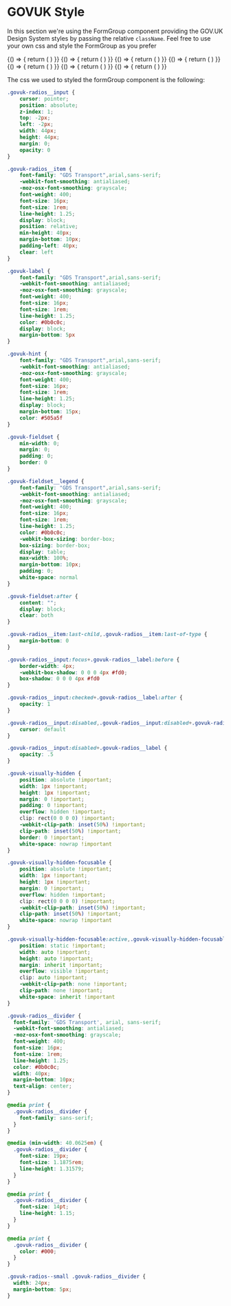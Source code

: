 
<Meta title="DCXLibrary/Form/Group/HMRC" component={FormGroup} />

# GOVUK Style

In this section we're using the FormGroup component providing the GOV.UK Design System styles by passing the relative `className`. Feel free to use your own css and style the FormGroup as you prefer

<Canvas>
    <Story name="inline">
        {() => {
            return (
                <FormGroup
                    name="change-name"
                    inputProps={{
                        className: "govuk-radios__input"
                    }}
                    itemProps={{
                        className: "govuk-radios__item"
                    }}
                    labelProps={{
                        className: "govuk-label govuk-radios__label"
                    }}
                    items={[{
                        label: "Yes",
                        value: "yes",
                        id: "change-name"
                    },
                    {
                        label: "No",
                        value: "no",
                        id: "change-name-2"                     
                    }]}
                    ariaDescribedBy="changed-name-hint"
                    groupClasses="govuk-form-group"
                    fieldsetClasses="govuk-fieldset"
                    hint={{
                        id: "changed-name-hint",
                        text: "This includes changing your last name or spelling your name differently.",
                        classes: "govuk-hint"
                    }}
                    itemsClasses="govuk-radios govuk-radios--inline"
                    legend={{
                        text: "Have you changed your name?",
                        classes: "govuk-fieldset__legend govuk-fieldset__legend--l",
                        isHeading: true,
                        headingClasses: "govuk-fieldset__heading"
                    }}
                />
            )
        }}
    </Story>
</Canvas>

<Canvas>
    <Story name="titled">
        {() => {
            return (
                <FormGroup
                    name="change-name-2"
                    inputProps={{
                        className: "govuk-radios__input"
                    }}
                    itemProps={{
                        className: "govuk-radios__item"
                    }}
                    labelProps={{
                        className: "govuk-label govuk-radios__label"
                    }}                   
                    items={[{
                        label: "Yes",
                        value: "yes",
                        id: "change-name-2-1"
                    },
                    {
                        label: "No",
                        value: "no",
                        id: "change-name-2-2"                    
                    }]}
                    ariaDescribedBy="changed-name-hint"
                    groupClasses="govuk-form-group"
                    fieldsetClasses="govuk-fieldset"
                    hint={{
                        id: "changed-name-hint",
                        text: "This includes changing your last name or spelling your name differently.",
                        classes: "govuk-hint"
                    }}
                    itemsClasses="govuk-radios govuk-radios--inline"
                    legend={{
                        text: "Have you changed your name?",
                        classes: "govuk-fieldset__legend govuk-fieldset__legend",
                        isHeading: true,
                        headingClasses: "govuk-fieldset__heading"
                    }}
                />
            )
        }}
    </Story>
</Canvas>

<Canvas>
    <Story name="stacked">
        {() => {
            return (
                <FormGroup
                    name="where-do-you-live"
                    inputProps={{
                        className: "govuk-radios__input"
                    }}
                    itemProps={{
                        className: "govuk-radios__item"
                    }}
                    labelProps={{
                        className: "govuk-label govuk-radios__label"
                    }}
                    items={[{
                        label: "England",
                        value: "england",
                        id: "where-do-you-live"
                    },
                    {
                        label: "Scotland",
                        value: "scotland",
                        id: "where-do-you-live-2"
                    },
                    {
                        label: "Wales",
                        value: "wales",
                        id: "where-do-you-live-3"
                    },
                    {
                        label: "Northern Ireland",
                        value: "northen-ireland",
                        id: "where-do-you-live-4"
                    }]}
                    groupClasses="govuk-form-group"
                    fieldsetClasses="govuk-fieldset"
                    itemsClasses="govuk-radios"
                    legend={{
                        text: "Where do you live?",
                        classes: "govuk-fieldset__legend govuk-fieldset__legend--l"
                    }}
                />
            )
        }}
    </Story>
</Canvas>

<Canvas>
    <Story name="items with hints">
        {() => {
            return (
                <FormGroup
                    name="sign-in"
                    inputProps={{
                        className: "govuk-radios__input"
                    }}
                    itemProps={{
                        className: "govuk-radios__item"
                    }}
                    labelProps={{
                        className: "govuk-label govuk-radios__label"
                    }}
                    items={[{
                        label: "Sign in with Government Gateway",
                        value: "government-gateway",
                        id: "sign-in",
                        hint: {
                           text: "You’ll have a user ID if you’ve registered for Self Assessment or filed a tax return online before.",
                           classes: "govuk-hint govuk-radios__hint",
                           id: "sign-in-item-hint"
                        },
                        ariaDescribedBy: "sign-in-item-hint"
                    },
                    {
                        label: "Sign in with GOV.UK Verify",
                        value: "govuk-verify",
                        id: "sign-in-2",
                        hint: {
                           text: "You’ll have an account if you’ve already proved your identity with either Barclays, CitizenSafe, Digidentity, Experian, Post Office, Royal Mail or SecureIdentity.",
                           classes: "govuk-hint govuk-radios__hint",
                           id: "sign-in-2-item-hint"
                        },
                        ariaDescribedBy: "sign-in-item-hint"
                    }]}
                    ariaDescribedBy="sign-in-hint"
                    groupClasses="govuk-form-group"
                    fieldsetClasses="govuk-fieldset"
                    hint={{
                        id: "sign-in-hint",
                        text: "You’ll need an account to prove your identity and complete your Self Assessment",
                        classes: "govuk-hint"
                    }}
                    itemsClasses="govuk-radios"
                    legend={{
                        text: "How do you want to sign in?",
                        classes: "govuk-fieldset__legend govuk-fieldset__legend--l",
                        isHeading: true,
                        headingClasses: "govuk-fieldset__heading"
                    }}
                />
            )
        }}
    </Story>
</Canvas>

<Canvas>
    <Story name="filter">
        {() => {
            return (
                <FormGroup
                    name="filter-change"
                    inputProps={{
                        className: "govuk-radios__input"
                    }}
                    itemProps={{
                        className: "govuk-radios__item"
                    }}
                    labelProps={{
                        className: "govuk-label govuk-radios__label"
                    }}                   
                    items={[{
                        label: "Monthly",
                        value: "month",
                        id: "changed-name-month"
                    },
                    {
                        label: "Yearly",
                        value: "year",
                        id: "changed-name-year"                    
                    }]}
                    groupClasses="govuk-radios govuk-radios--small"
                    fieldsetClasses="govuk-fieldset"
                    itemsClasses="govuk-radios govuk-radios--small"
                    legend={{
                        text: "Filter",
                        classes: "govuk-fieldset__legend govuk-fieldset__legend--m",
                        isHeading: true,
                        headingClasses: "govuk-fieldset__heading"
                    }}
                />
            )
        }}
    </Story>
</Canvas>

<Canvas>
    <Story name="error message">
        {() => {
            return (
                <FormGroup
                    name="change-name-error"
                    inputProps={{
                        className: "govuk-radios__input"
                    }}
                    itemProps={{
                        className: "govuk-radios__item"
                    }}
                    labelProps={{
                        className: "govuk-label govuk-radios__label"
                    }}
                    items={[{
                        label: "Yes",
                        value: "yes",
                        id: "change-name-yes-error"
                    },
                    {
                        label: "No",
                        value: "no",
                        id: "change-name-no-error"                     
                    }]}
                    ariaDescribedBy="changed-name-hint changed-name-error"
                    groupClasses="govuk-form-group govuk-form-group--error"
                    fieldsetClasses="govuk-fieldset"
                    error={{
                        text: "Select yes if you have changed your name",
                        classes: "govuk-error-message",
                        id: "changed-name-error",
                        visuallyHiddenText: {
                            text: "Error:",
                            classes: "govuk-visually-hidden"
                        }
                    }}
                    hint={{
                        id: "changed-name-hint",
                        text: "This includes changing your last name or spelling your name differently.",
                        classes: "govuk-hint"
                    }}
                    itemsClasses="govuk-radios govuk-radios--inline"
                    legend={{
                        text: "Have you changed your name?",
                        classes: "govuk-fieldset__legend govuk-fieldset__legend--l",
                        isHeading: true,
                        headingClasses: "govuk-fieldset__heading"
                    }}
                />
            )
        }}
    </Story>
</Canvas>

<Canvas>
    <Story name="with a text divider">
        {() => {
            return (
                <FormGroup
                    name="where-do-you-live-divider"
                    inputProps={{
                        className: "govuk-radios__input"
                    }}
                    itemProps={{
                        className: "govuk-radios__item"
                    }}
                    labelProps={{
                        className: "govuk-label govuk-radios__label"
                    }}
                    items={[{
                        label: "England",
                        value: "england",
                        id: "where-do-you-live-divider"
                    },
                    {
                        label: "Scotland",
                        value: "scotland",
                        id: "where-do-you-live-divider-2"
                    },
                    {
                        label: "Wales",
                        value: "wales",
                        id: "where-do-you-live-divider-3"
                    },
                    {
                        label: "Northern Ireland",
                        value: "northen-ireland",
                        id: "where-do-you-live-divider-4"
                    },
                    {
                        classes: "govuk-radios__divider",
                        text: "or",
                    },
                    {
                        label: "I am a British citizen living abroad",
                        value: "living-abroad",
                        id: "where-do-you-live-divider-5"
                    }
                    ]}
                    groupClasses="govuk-form-group"
                    fieldsetClasses="govuk-fieldset"
                    itemsClasses="govuk-radios"
                    legend={{
                        text: "Where do you live?",
                        classes: "govuk-fieldset__legend govuk-fieldset__legend--l"
                    }}
                />
            )
        }}
    </Story>
</Canvas>

The css we used to styled the formGroup component is the following:
```css
.govuk-radios__input {
    cursor: pointer;
    position: absolute;
    z-index: 1;
    top: -2px;
    left: -2px;
    width: 44px;
    height: 44px;
    margin: 0;
    opacity: 0
}

.govuk-radios__item {
    font-family: "GDS Transport",arial,sans-serif;
    -webkit-font-smoothing: antialiased;
    -moz-osx-font-smoothing: grayscale;
    font-weight: 400;
    font-size: 16px;
    font-size: 1rem;
    line-height: 1.25;
    display: block;
    position: relative;
    min-height: 40px;
    margin-bottom: 10px;
    padding-left: 40px;
    clear: left
}

.govuk-label {
    font-family: "GDS Transport",arial,sans-serif;
    -webkit-font-smoothing: antialiased;
    -moz-osx-font-smoothing: grayscale;
    font-weight: 400;
    font-size: 16px;
    font-size: 1rem;
    line-height: 1.25;
    color: #0b0c0c;
    display: block;
    margin-bottom: 5px
}

.govuk-hint {
    font-family: "GDS Transport",arial,sans-serif;
    -webkit-font-smoothing: antialiased;
    -moz-osx-font-smoothing: grayscale;
    font-weight: 400;
    font-size: 16px;
    font-size: 1rem;
    line-height: 1.25;
    display: block;
    margin-bottom: 15px;
    color: #505a5f
}

.govuk-fieldset {
    min-width: 0;
    margin: 0;
    padding: 0;
    border: 0
}

.govuk-fieldset__legend {
    font-family: "GDS Transport",arial,sans-serif;
    -webkit-font-smoothing: antialiased;
    -moz-osx-font-smoothing: grayscale;
    font-weight: 400;
    font-size: 16px;
    font-size: 1rem;
    line-height: 1.25;
    color: #0b0c0c;
    -webkit-box-sizing: border-box;
    box-sizing: border-box;
    display: table;
    max-width: 100%;
    margin-bottom: 10px;
    padding: 0;
    white-space: normal
}

.govuk-fieldset:after {
    content: "";
    display: block;
    clear: both
}

.govuk-radios__item:last-child,.govuk-radios__item:last-of-type {
    margin-bottom: 0
}

.govuk-radios__input:focus+.govuk-radios__label:before {
    border-width: 4px;
    -webkit-box-shadow: 0 0 0 4px #fd0;
    box-shadow: 0 0 0 4px #fd0
}

.govuk-radios__input:checked+.govuk-radios__label:after {
    opacity: 1
}

.govuk-radios__input:disabled,.govuk-radios__input:disabled+.govuk-radios__label {
    cursor: default
}

.govuk-radios__input:disabled+.govuk-radios__label {
    opacity: .5
}

.govuk-visually-hidden {
    position: absolute !important;
    width: 1px !important;
    height: 1px !important;
    margin: 0 !important;
    padding: 0 !important;
    overflow: hidden !important;
    clip: rect(0 0 0 0) !important;
    -webkit-clip-path: inset(50%) !important;
    clip-path: inset(50%) !important;
    border: 0 !important;
    white-space: nowrap !important
}

.govuk-visually-hidden-focusable {
    position: absolute !important;
    width: 1px !important;
    height: 1px !important;
    margin: 0 !important;
    overflow: hidden !important;
    clip: rect(0 0 0 0) !important;
    -webkit-clip-path: inset(50%) !important;
    clip-path: inset(50%) !important;
    white-space: nowrap !important
}

.govuk-visually-hidden-focusable:active,.govuk-visually-hidden-focusable:focus {
    position: static !important;
    width: auto !important;
    height: auto !important;
    margin: inherit !important;
    overflow: visible !important;
    clip: auto !important;
    -webkit-clip-path: none !important;
    clip-path: none !important;
    white-space: inherit !important
}

.govuk-radios__divider {
  font-family: 'GDS Transport', arial, sans-serif;
  -webkit-font-smoothing: antialiased;
  -moz-osx-font-smoothing: grayscale;
  font-weight: 400;
  font-size: 16px;
  font-size: 1rem;
  line-height: 1.25;
  color: #0b0c0c;
  width: 40px;
  margin-bottom: 10px;
  text-align: center;
}

@media print {
  .govuk-radios__divider {
    font-family: sans-serif;
  }
}

@media (min-width: 40.0625em) {
  .govuk-radios__divider {
    font-size: 19px;
    font-size: 1.1875rem;
    line-height: 1.31579;
  }
}

@media print {
  .govuk-radios__divider {
    font-size: 14pt;
    line-height: 1.15;
  }
}

@media print {
  .govuk-radios__divider {
    color: #000;
  }
}

.govuk-radios--small .govuk-radios__divider {
  width: 24px;
  margin-bottom: 5px;
}
```

<Props of={FormGroup} />